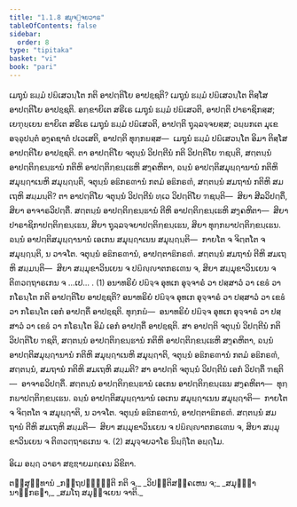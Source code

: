 ```yaml
---
title: "1.1.8 ສມຸຈ຺ຈຍວາຣ"
tableOfContents: false
sidebar:
  order: 8
type: "tipitaka"
basket: "vi"
book: "pari"
---
```



<DynamicBreadcrumb />

<Division number="187" book="pari">

<Paragraph number="588" book="pari">
ເມຖຸນໍ ຘມ຺ມໍ ປຏິເສວນ຺ໂຕ ກຕິ ອາປຕ຺ຕິໂຍ ອາປຊ຺ຊຕິ? ເມຖຸນໍ ຘມ຺ມໍ ປຏິເສວນ຺ໂຕ ຕິສ຺ໂສ ອາປຕ຺ຕິໂຍ ອາປຊ຺ຊຕິ. ອກ຺ຂາຍິເຕ ສຣີເຣ ເມຖຸນໍ ຘມ຺ມໍ ປຏິເສວຕິ, ອາປຕ຺ຕິ ປາຣາຊິກສ຺ສ; ເຍຠຸຍ຺ເຍນ ຂາຍິເຕ ສຣີເຣ ເມຖຸນໍ ຘມ຺ມໍ ປຏິເສວຕິ, ອາປຕ຺ຕິ ຖຸລ຺ລຈ຺ຈຍສ຺ສ; ວຏ຺ຏກເຕ ມຸເຂ ອຈ຺ຉຸປນ຺ຕໍ ອງ຺ຄຊາຕໍ ປເວເສຕິ, ອາປຕ຺ຕິ ທຸກ຺ກຏສ຺ສ—  ເມຖຸນໍ ຘມ຺ມໍ ປຏິເສວນ຺ໂຕ ອິມາ ຕິສ຺ໂສ ອາປຕ຺ຕິໂຍ ອາປຊ຺ຊຕິ.
</Paragraph>

<Paragraph number="589" book="pari">
ຕາ ອາປຕ຺ຕິໂຍ ຈຕຸນ຺ນໍ ວິປຕ຺ຕີນໍ ກຕິ ວິປຕ຺ຕິໂຍ ຠຊນ຺ຕິ, ສຕ຺ຕນ຺ນໍ ອາປຕ຺ຕິກ຺ຂນ຺ຘານໍ ກຕິຫິ ອາປຕ຺ຕິກ຺ຂນ຺ເຘຫິ ສງ຺ຄຫິຕາ, ຉນ຺ນໍ ອາປຕ຺ຕິສມຸຏ຺ຐານານໍ ກຕິຫິ ສມຸຏ຺ຐາເນຫິ ສມຸຏ຺ຐນ຺ຕິ, ຈຕຸນ຺ນໍ ອຘິກຣຓານໍ ກຕມໍ ອຘິກຣຓໍ, ສຕ຺ຕນ຺ນໍ ສມຖານໍ ກຕິຫິ ສມເຖຫິ ສມ຺ມນ຺ຕິ? ຕາ ອາປຕ຺ຕິໂຍ ຈຕຸນ຺ນໍ ວິປຕ຺ຕີນໍ ທ຺ເວ ວິປຕ຺ຕິໂຍ ຠຊນ຺ຕິ—  ສິຍາ ສີລວິປຕ຺ຕິໍ, ສິຍາ ອາຈາຣວິປຕ຺ຕິໍ. ສຕ຺ຕນ຺ນໍ ອາປຕ຺ຕິກ຺ຂນ຺ຘານໍ ຕີຫິ ອາປຕ຺ຕິກ຺ຂນ຺ເຘຫິ ສງ຺ຄຫິຕາ—  ສິຍາ ປາຣາຊິກາປຕ຺ຕິກ຺ຂນ຺ເຘນ, ສິຍາ ຖຸລ຺ລຈ຺ຈຍາປຕ຺ຕິກ຺ຂນ຺ເຘນ, ສິຍາ ທຸກ຺ກຏາປຕ຺ຕິກ຺ຂນ຺ເຘນ. ຉນ຺ນໍ ອາປຕ຺ຕິສມຸຏ຺ຐານານໍ ເອເກນ ສມຸຏ຺ຐາເນນ ສມຸຏ຺ຐນ຺ຕິ—  ກາຍໂຕ ຈ ຈິຕ຺ຕໂຕ ຈ ສມຸຏ຺ຐນ຺ຕິ, ນ ວາຈໂຕ. ຈຕຸນ຺ນໍ ອຘິກຣຓານໍ, ອາປຕ຺ຕາຘິກຣຓໍ. ສຕ຺ຕນ຺ນໍ ສມຖານໍ ຕີຫິ ສມເຖຫິ ສມ຺ມນ຺ຕິ—  ສິຍາ ສມ຺ມຸຂາວິນເຍນ ຈ ປຏິຎ຺ຎາຕກຣເຓນ ຈ, ສິຍາ ສມ຺ມຸຂາວິນເຍນ ຈ ຕິຓວຕ຺ຖາຣເກນ ຈ …ເປ… . (1)
</Paragraph>

<Paragraph number="590" book="pari">
ອນາທຣິຍໍ ປຏິຈ຺ຈ ອຸທເກ ອຸຈ຺ຈາຣໍ ວາ ປສ຺ສາວໍ ວາ ເຂຬໍ ວາ ກໂຣນ຺ໂຕ ກຕິ ອາປຕ຺ຕິໂຍ ອາປຊ຺ຊຕິ? ອນາທຣິຍໍ ປຏິຈ຺ຈ ອຸທເກ ອຸຈ຺ຈາຣໍ ວາ ປສ຺ສາວໍ ວາ ເຂຬໍ ວາ ກໂຣນ຺ໂຕ ເອກໍ ອາປຕ຺ຕິໍ ອາປຊ຺ຊຕິ. ທຸກ຺ກຏໍ—  ອນາທຣິຍໍ ປຏິຈ຺ຈ ອຸທເກ ອຸຈ຺ຈາຣໍ ວາ ປສ຺ສາວໍ ວາ ເຂຬໍ ວາ ກໂຣນ຺ໂຕ ອິມໍ ເອກໍ ອາປຕ຺ຕິໍ ອາປຊ຺ຊຕິ.
</Paragraph>

<Paragraph number="591" book="pari">
ສາ ອາປຕ຺ຕິ ຈຕຸນ຺ນໍ ວິປຕ຺ຕີນໍ ກຕິ ວິປຕ຺ຕິໂຍ ຠຊຕິ, ສຕ຺ຕນ຺ນໍ ອາປຕ຺ຕິກ຺ຂນ຺ຘານໍ ກຕິຫິ ອາປຕ຺ຕິກ຺ຂນ຺ເຘຫິ ສງ຺ຄຫິຕາ, ຉນ຺ນໍ ອາປຕ຺ຕິສມຸຏ຺ຐານານໍ ກຕິຫິ ສມຸຏ຺ຐາເນຫິ ສມຸຏ຺ຐາຕິ, ຈຕຸນ຺ນໍ ອຘິກຣຓານໍ ກຕມໍ ອຘິກຣຓໍ, ສຕ຺ຕນ຺ນໍ, ສມຖານໍ ກຕິຫິ ສມເຖຫິ ສມ຺ມຕິ? ສາ ອາປຕ຺ຕິ ຈຕຸນ຺ນໍ ວິປຕ຺ຕີນໍ ເອກໍ ວິປຕ຺ຕິໍ ຠຊຕິ—  ອາຈາຣວິປຕ຺ຕິໍ. ສຕ຺ຕນ຺ນໍ ອາປຕ຺ຕິກ຺ຂນ຺ຘານໍ ເອເກນ ອາປຕ຺ຕິກ຺ຂນ຺ເຘນ ສງ຺ຄຫິຕາ—  ທຸກ຺ກຏາປຕ຺ຕິກ຺ຂນ຺ເຘນ. ຉນ຺ນໍ ອາປຕ຺ຕິສມຸຏ຺ຐານານໍ ເອເກນ ສມຸຏ຺ຐາເນນ ສມຸຏ຺ຐາຕິ—  ກາຍໂຕ ຈ ຈິຕ຺ຕໂຕ ຈ ສມຸຏ຺ຐາຕິ, ນ ວາຈໂຕ. ຈຕຸນ຺ນໍ ອຘິກຣຓານໍ, ອາປຕ຺ຕາຘິກຣຓໍ. ສຕ຺ຕນ຺ນໍ ສມຖານໍ ຕີຫິ ສມເຖຫິ ສມ຺ມຕິ—  ສິຍາ ສມ຺ມຸຂາວິນເຍນ ຈ ປຏິຎ຺ຎາຕກຣເຓນ ຈ, ສິຍາ ສມ຺ມຸຂາວິນເຍນ ຈ ຕິຓວຕ຺ຖາຣເກນ ຈ. (2)

</Paragraph>
</Division>

<Paragraph number="592" type="center" book="pari">
ສມຸຈ຺ຈຍວາໂຣ ນິຏ຺ຐິໂຕ ອຏ຺ຐໂມ.

  
ອິເມ ອຏ຺ຐ ວາຣາ ສຊ຺ຌາຍມຄ຺ເຄນ ລິຂິຕາ.



</Paragraph>

<Paragraph number="593" type="center" book="pari">
ຕສ຺ສຸທ຺ທານໍ


</Paragraph>

<Paragraph number="594" type="verses" book="pari">
_ກຕ຺ຖປຎ຺ຎຕ຺ຕິ ກຕິ ຈ,_  
_ວິປຕ຺ຕິສງ຺ຄເຫນ ຈ;_  
_ສມຸຏ຺ຐານາຘິກຣຓາ,_  
_ສມໂຖ ສມຸຈ຺ຈເຍນ ຈາຕິ._
</Paragraph>